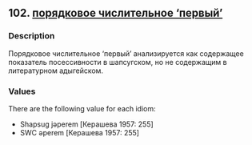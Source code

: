## 102. <a href =  'https://agricolamz.github.io/The_Circassian_Isoglosses_Database/102.html'>порядковое числительное ‘первый’</a>
### Description

Порядковое числительное ‘первый’ анализируется как содержащее показатель посессивности в шапсугском, но не содержащим в литературном адыгейском.

### Values
There are the following value for each idiom:

* Shapsug  jəperem [Керашева 1957: 255] 
* SWC  əperem [Керашева 1957: 255] 

